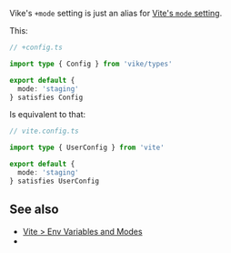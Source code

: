 
Vike's `+mode` setting is just an alias for [Vite's `mode` setting](https://vite.dev/guide/env-and-mode.html#modes).

This:

```ts
// +config.ts

import type { Config } from 'vike/types'

export default {
  mode: 'staging'
} satisfies Config
```

Is equivalent to that:

```ts
// vite.config.ts

import type { UserConfig } from 'vite'

export default {
  mode: 'staging'
} satisfies UserConfig
```

## See also

- [Vite > Env Variables and Modes](https://vite.dev/guide/env-and-mode.html)
- <Link href="/settings" />
